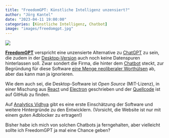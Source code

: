 ```yaml
---
title: "FreedomGPT: Künstliche Intelligenz unzensiert?"
author: "Jörg Kantel"
date: "2023-04-11 19:00:00"
categories: [Künstliche Intelligenz, Chatbot]
image: "images/freedomgpt.jpg"
---
```


[![](images/freedomgpt-b.jpg)](https://www.flickr.com/photos/schockwellenreiter/52810325248/)

**[FreedomGPT](https://freedomgpt.com/)** verspricht eine unzensierte Alternative zu [ChatGPT](https://de.wikipedia.org/wiki/ChatGPT) zu sein, die zudem in der [Desktop-Version](https://freedomgpt.com/download) auch noch keine Datenspuren hinterlassen soll. Zwar sondert die Firma, die hinter dem [Chatbot](http://cognitiones.kantel-chaos-team.de/roboter/chatbots.html) steckt, zur Begründung für diese Software [eine Menge neoliberaler Worthülsen](https://www.ageofai.capital/freedomgpt) ab, aber das kann man ja ignorieren.

Wie dem auch sei, die Desktop-Software ist *Open Source* (MIT-Lizenz), in einer Mischung aus [React](http://cognitiones.kantel-chaos-team.de/webworking/frameworks/react.html) und [Electron](http://cognitiones.kantel-chaos-team.de/webworking/frameworks/electron.html) geschrieben und der [Quellcode](https://github.com/ohmplatform/FreedomGPT) ist auf GitHub zu finden.

Auf [Analytics Vidhya](https://www.analyticsvidhya.com/blog/2023/04/freedomgpt-personal-bold-and-uncensored-chatbot-running-locally-on-your-pc/) gibt es eine erste Einschätzung der Software und weitere Hintergründe zu den Entwicklern. (Vorsicht, die Website ist nur mit einem guten Adblocker zu ertragen!)

Bisher habe ich mich von solchen Chatbots ja ferngehalten, aber vielleicht sollte ich FreedomGPT ja mal eine Chance geben?